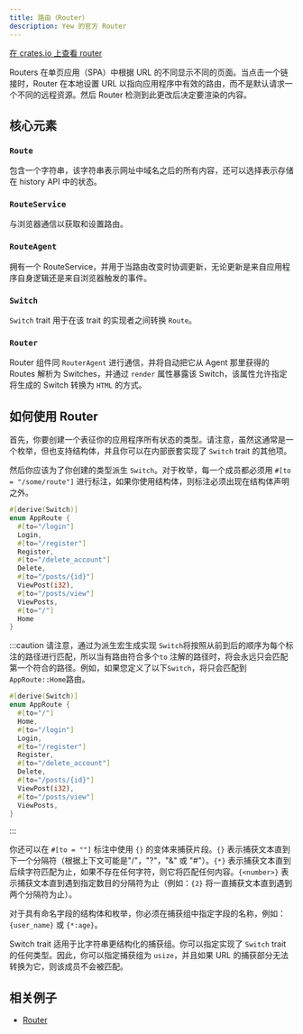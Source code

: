 ```yaml
---
title: 路由（Router）
description: Yew 的官方 Router
---
```


[在 crates.io 上查看 router ](https://crates.io/crates/yew-router)

Routers 在单页应用（SPA）中根据 URL 的不同显示不同的页面。当点击一个链接时，Router 在本地设置 URL 以指向应用程序中有效的路由，而不是默认请求一个不同的远程资源。然后 Router 检测到此更改后决定要渲染的内容。

## 核心元素

### `Route`

包含一个字符串，该字符串表示网址中域名之后的所有内容，还可以选择表示存储在 history API 中的状态。

### `RouteService`

与浏览器通信以获取和设置路由。

### `RouteAgent`

拥有一个 RouteService，并用于当路由改变时协调更新，无论更新是来自应用程序自身逻辑还是来自浏览器触发的事件。

### `Switch`

`Switch` trait 用于在该 trait 的实现者之间转换 `Route`。

### `Router`

Router 组件同 `RouterAgent` 进行通信，并将自动把它从 Agent 那里获得的 Routes 解析为 Switches，并通过 `render` 属性暴露该 Switch，该属性允许指定将生成的 Switch 转换为 `HTML` 的方式。

## 如何使用 Router

首先，你要创建一个表征你的应用程序所有状态的类型。请注意，虽然这通常是一个枚举，但也支持结构体，并且你可以在内部嵌套实现了 `Switch` trait 的其他项。

然后你应该为了你创建的类型派生 `Switch`。对于枚举，每一个成员都必须用 `#[to = "/some/route"]` 进行标注，如果你使用结构体，则标注必须出现在结构体声明之外。

```rust
#[derive(Switch)]
enum AppRoute {
  #[to="/login"]
  Login,
  #[to="/register"]
  Register,
  #[to="/delete_account"]
  Delete,
  #[to="/posts/{id}"]
  ViewPost(i32),
  #[to="/posts/view"]
  ViewPosts,
  #[to="/"]
  Home
}
```

:::caution
请注意，通过为派生宏生成实现 `Switch`将按照从前到后的顺序为每个标注的路径进行匹配，所以当有路由符合多个`to` 注解的路径时，将会永远只会匹配第一个符合的路径。例如，如果您定义了以下`Switch`，将只会匹配到`AppRoute::Home`路由。

```rust
#[derive(Switch)]
enum AppRoute {
  #[to="/"]
  Home,
  #[to="/login"]
  Login,
  #[to="/register"]
  Register,
  #[to="/delete_account"]
  Delete,
  #[to="/posts/{id}"]
  ViewPost(i32),
  #[to="/posts/view"]
  ViewPosts,
}
```

:::

你还可以在 `#[to = ""]` 标注中使用 `{}` 的变体来捕获片段。`{}` 表示捕获文本直到下一个分隔符（根据上下文可能是"/"，"?"，"&amp;" 或 "#"）。`{*}` 表示捕获文本直到后续字符匹配为止，如果不存在任何字符，则它将匹配任何内容。`{<number>}` 表示捕获文本直到遇到指定数目的分隔符为止（例如：`{2}` 将一直捕获文本直到遇到两个分隔符为止）。

对于具有命名字段的结构体和枚举，你必须在捕获组中指定字段的名称，例如：`{user_name}` 或 `{*:age}`。

Switch trait 适用于比字符串更结构化的捕获组。你可以指定实现了 `Switch` trait 的任何类型。因此，你可以指定捕获组为 `usize`，并且如果 URL 的捕获部分无法转换为它，则该成员不会被匹配。

## 相关例子

-   [Router](https://github.com/yewstack/yew/tree/v0.18/examples/router)
